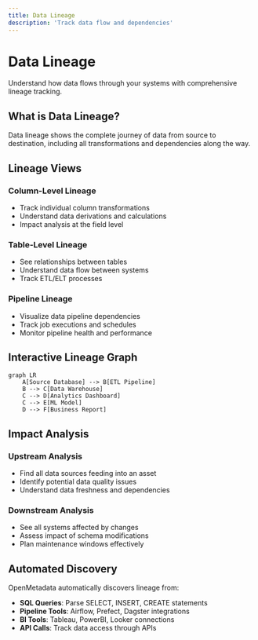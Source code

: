 ```yaml
---
title: Data Lineage
description: 'Track data flow and dependencies'
---
```


# Data Lineage

Understand how data flows through your systems with comprehensive lineage tracking.

## What is Data Lineage?

Data lineage shows the complete journey of data from source to destination, including all transformations and dependencies along the way.

## Lineage Views

### Column-Level Lineage
- Track individual column transformations
- Understand data derivations and calculations
- Impact analysis at the field level

### Table-Level Lineage
- See relationships between tables
- Understand data flow between systems
- Track ETL/ELT processes

### Pipeline Lineage
- Visualize data pipeline dependencies
- Track job executions and schedules
- Monitor pipeline health and performance

## Interactive Lineage Graph

```mermaid
graph LR
    A[Source Database] --> B[ETL Pipeline]
    B --> C[Data Warehouse]
    C --> D[Analytics Dashboard]
    C --> E[ML Model]
    D --> F[Business Report]
```

## Impact Analysis

### Upstream Analysis
- Find all data sources feeding into an asset
- Identify potential data quality issues
- Understand data freshness and dependencies

### Downstream Analysis  
- See all systems affected by changes
- Assess impact of schema modifications
- Plan maintenance windows effectively

## Automated Discovery

OpenMetadata automatically discovers lineage from:
- **SQL Queries**: Parse SELECT, INSERT, CREATE statements
- **Pipeline Tools**: Airflow, Prefect, Dagster integrations
- **BI Tools**: Tableau, PowerBI, Looker connections
- **API Calls**: Track data access through APIs